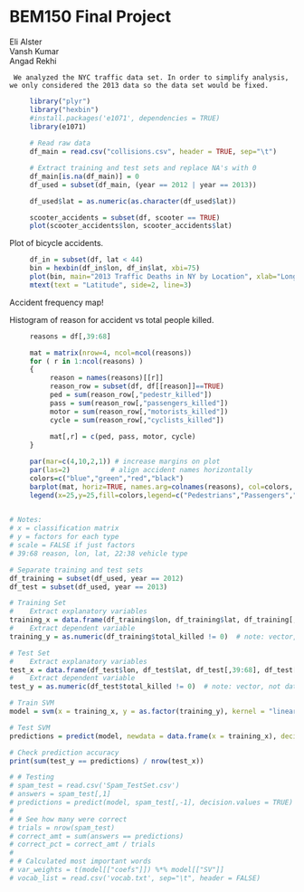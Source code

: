 BEM150 Final Project
========================================================
Eli Alster  
Vansh Kumar  
Angad Rekhi  

     We analyzed the NYC traffic data set. In order to simplify analysis, we only considered the 2013 data so the data set would be fixed.
  
```r
     library("plyr")
     library("hexbin")
     #install.packages('e1071', dependencies = TRUE)
     library(e1071)
     
     # Read raw data
     df_main = read.csv("collisions.csv", header = TRUE, sep="\t")

     # Extract training and test sets and replace NA's with 0
     df_main[is.na(df_main)] = 0
     df_used = subset(df_main, (year == 2012 | year == 2013))

     df_used$lat = as.numeric(as.character(df_used$lat))
```

```r
     scooter_accidents = subset(df, scooter == TRUE)
     plot(scooter_accidents$lon, scooter_accidents$lat)
```
Plot of bicycle accidents.

```r
     df_in = subset(df, lat < 44)
     bin = hexbin(df_in$lon, df_in$lat, xbi=75)
     plot(bin, main="2013 Traffic Deaths in NY by Location", xlab="Longitude", ylab="")
     mtext(text = "Latitude", side=2, line=3)
```
Accident frequency map!

Histogram of reason for accident vs total people killed.

```r
     reasons = df[,39:68]

     mat = matrix(nrow=4, ncol=ncol(reasons))
     for ( r in 1:ncol(reasons) ) 
     {
          reason = names(reasons)[[r]]
          reason_row = subset(df, df[[reason]]==TRUE)
          ped = sum(reason_row[,"pedestr_killed"])
          pass = sum(reason_row[,"passengers_killed"])
          motor = sum(reason_row[,"motorists_killed"])
          cycle = sum(reason_row[,"cyclists_killed"])
          
          mat[,r] = c(ped, pass, motor, cycle)
     }

     par(mar=c(4,10,2,1)) # increase margins on plot 
     par(las=2)          # align accident names horizontally
     colors=c("blue","green","red","black")
     barplot(mat, horiz=TRUE, names.arg=colnames(reasons), col=colors, main="2013 NYC Deaths by Kind of Accident", xlab="Number of Deaths", xlim=c(0,40), cex.names=0.5)
     legend(x=25,y=25,fill=colors,legend=c("Pedestrians","Passengers","Motorists","Cyclists"))
 
```

``` r

# Notes:
# x = classification matrix
# y = factors for each type
# scale = FALSE if just factors
# 39:68 reason, lon, lat, 22:38 vehicle type

# Separate training and test sets
df_training = subset(df_used, year == 2012)
df_test = subset(df_used, year == 2013)

# Training Set
#    Extract explanatory variables
training_x = data.frame(df_training$lon, df_training$lat, df_training[,39:68], df_training[,22:38])
#    Extract dependent variable
training_y = as.numeric(df_training$total_killed != 0)  # note: vector, not data frame

# Test Set
#    Extract explanatory variables
test_x = data.frame(df_test$lon, df_test$lat, df_test[,39:68], df_test[,22:38])
#    Extract dependent variable
test_y = as.numeric(df_test$total_killed != 0)  # note: vector, not data frame

# Train SVM
model = svm(x = training_x, y = as.factor(training_y), kernel = "linear", cost = .1, type = "C-classification", scale = FALSE)

# Test SVM
predictions = predict(model, newdata = data.frame(x = training_x), decision.values = TRUE)

# Check prediction accuracy
print(sum(test_y == predictions) / nrow(test_x))

# # Testing
# spam_test = read.csv('Spam_TestSet.csv')
# answers = spam_test[,1]
# predictions = predict(model, spam_test[,-1], decision.values = TRUE)
# 
# # See how many were correct
# trials = nrow(spam_test)
# correct_amt = sum(answers == predictions)
# correct_pct = correct_amt / trials
# 
# # Calculated most important words
# var_weights = t(model[["coefs"]]) %*% model[["SV"]]
# vocab_list = read.csv('vocab.txt', sep="\t", header = FALSE)

```

